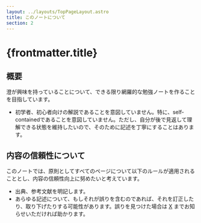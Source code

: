 ```yaml
---
layout: ../layouts/TopPageLayout.astro
title: このノートについて
section: 2
---
```


# {frontmatter.title}

<MainColorDivider />

## 概要

澄が興味を持っていることについて、できる限り網羅的な勉強ノートを作ることを目指しています。
- 初学者、初心者向けの解説であることを意図していません。特に、self-containedであることを意図していません。ただし、自分が後で見返して理解できる状態を維持したいので、そのために記述を丁寧にすることはあります。

## 内容の信頼性について

このノートでは、原則としてすべてのページについて以下のルールが適用されることとし、内容の信頼性向上に努めたいと考えています。
- 出典、参考文献を明記します。
- あらゆる記述について、もしそれが誤りを含むのであれば、それを訂正したり、取り下げたりする可能性があります。誤りを見つけた場合は [X](https://twitter.com/toyskip725) までお知らせいただければ助かります。
